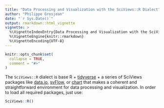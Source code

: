 ```yaml
---
title: "Data Processing and Visualization with the SciViews::R Dialect"
author: "Philippe Grosjean"
date: "`r Sys.Date()`"
output: rmarkdown::html_vignette
vignette: >
  %\VignetteIndexEntry{Data Processing and Visualization with the SciViews::R Dialect}
  %\VignetteEngine{knitr::rmarkdown}
  %\VignetteEncoding{UTF-8}
---
```


```r
knitr::opts_chunk$set(
  collapse = TRUE,
  comment = "#>"
)
```

The `SciViews::R` dialect is base R + [tidyverse](https://www.tidyverse.org) + a series of SciViews packages like [data.io](https://www.sciviews.org/data.io/), [svFlow](https://www.sciviews.org/svFlow/), or [chart](https://www.sciviews.org/chart/) that makes a coherent and straightforward environment for data processing and visualization. In order to load all required packages, just use:

```r
SciViews::R()
```
